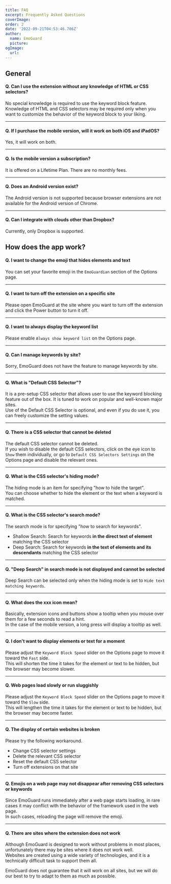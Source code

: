 ```yaml
---
title: FAQ
excerpt: Frequently Asked Questions
coverImage:
order: 2
date: '2022-09-21T04:53:46.706Z'
author:
  name: EmoGuard
  picture:
ogImage:
  url:
---
```


## General

#### Q. Can I use the extension without any knowledge of HTML or CSS selectors?

No special knowledge is required to use the keyword block feature.  
Knowledge of HTML and CSS selectors may be required only when you want to customize the behavior of the keyword block to your liking.

---

#### Q. If I purchase the mobile version, will it work on both iOS and iPadOS?

Yes, it will work on both.

---

#### Q. Is the mobile version a subscription?

It is offered on a Lifetime Plan. There are no monthly fees.

---

#### Q. Does an Android version exist?

The Android version is not supported because browser extensions are not available for the Android version of Chrome.

---

#### Q. Can I integrate with clouds other than Dropbox?

Currently, only Dropbox is supported.

## How does the app work?

#### Q. I want to change the emoji that hides elements and text

You can set your favorite emoji in the `EmoGuardian` section of the Options page.

---

#### Q. I want to turn off the extension on a specific site

Please open EmoGuard at the site where you want to turn off the extension and click the Power button to turn it off.

---

#### Q. I want to always display the keyword list

Please enable `Always show keyword list` on the Options page.

---

#### Q. Can I manage keywords by site?

Sorry, EmoGuard does not have the feature to manage keywords by site.

---

#### Q. What is "Default CSS Selector"?

It is a pre-setup CSS selector that allows user to use the keyword blocking feature out of the box.
It is tuned to work on popular and well-known major sites.  
Use of the Default CSS Selector is optional, and even if you do use it, you can freely customize the setting values.

---

#### Q. There is a CSS selector that cannot be deleted

The default CSS selector cannot be deleted.  
If you wish to disable the default CSS selectors, click on the eye icon to `Show` them individually, or go to `Default CSS Selectors Settings` on the Options page and disable the relevant ones.

---

#### Q. What is the CSS selector's hiding mode?

The hiding mode is an item for specifying "how to hide the target".  
You can choose whether to hide the element or the text when a keyword is matched.

---

#### Q. What is the CSS selector's search mode?

The search mode is for specifying "how to search for keywords".

- Shallow Search: Search for keywords **in the direct text of element** matching the CSS selector
- Deep Search: Search for keywords **in the text of elements and its descendants** matching the CSS selector

---

#### Q. "Deep Search" in search mode is not displayed and cannot be selected

Deep Search can be selected only when the hiding mode is set to `Hide text matching keywords`.

---

#### Q. What does the xxx icon mean?

Basically, extension icons and buttons show a tooltip when you mouse over them for a few seconds to read a hint.  
In the case of the mobile version, a long press will display a tooltip as well.

---

#### Q. I don't want to display elements or text for a moment

Please adjust the `Keyword Block Speed` slider on the Options page to move it toward the `Fast` side.  
This will shorten the time it takes for the element or text to be hidden, but the browser may become slower.

---

#### Q. Web pages load slowly or run sluggishly

Please adjust the `Keyword Block Speed` slider on the Options page to move it toward the `Slow` side.  
This will lengthen the time it takes for the element or text to be hidden, but the browser may become faster.

---

#### Q. The display of certain websites is broken

Please try the following workaround.

- Change CSS selector settings
- Delete the relevant CSS selector
- Reset the default CSS selector
- Turn off extensions on that site

---

#### Q. Emojis on a web page may not disappear after removing CSS selectors or keywords

Since EmoGuard runs immediately after a web page starts loading, in rare cases it may conflict with the behavior of the framework used in the web page.  
In such cases, reloading the page will remove the emoji.

---

#### Q. There are sites where the extension does not work

Although EmoGuard is designed to work without problems in most places, unfortunately there may be sites where it does not work well.  
Websites are created using a wide variety of technologies, and it is a technically difficult task to support them all.

EmoGuard does not guarantee that it will work on all sites, but we will do our best to try to adapt to them as much as possible.

